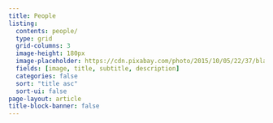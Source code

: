 ```yaml
---
title: People
listing:
  contents: people/
  type: grid
  grid-columns: 3
  image-height: 180px
  image-placeholder: https://cdn.pixabay.com/photo/2015/10/05/22/37/blank-profile-picture-973460_1280.png
  fields: [image, title, subtitle, description]
  categories: false
  sort: "title asc"
  sort-ui: false
page-layout: article
title-block-banner: false
---
```



